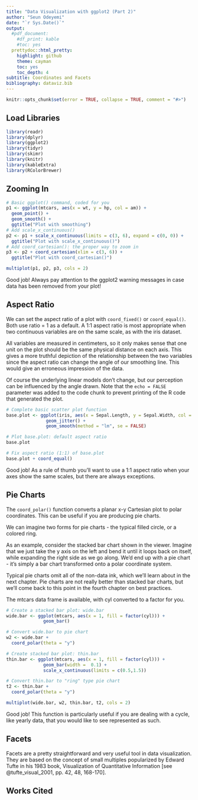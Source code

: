 ```yaml
---
title: "Data Visualization with ggplot2 (Part 2)"
author: "Seun Odeyemi"
date: "`r Sys.Date()`"
output:
  #pdf_document:
    #df_print: kable
    #toc: yes
  prettydoc::html_pretty:
    highlight: github
    theme: cayman
    toc: yes
    toc_depth: 4
subtitle: Coordinates and Facets
bibliography: dataviz.bib
---
```


```r
knitr::opts_chunk$set(error = TRUE, collapse = TRUE, comment = "#>")
```

## Load Libraries
```r
library(readr)
library(dplyr)
library(ggplot2)
library(tidyr)
library(skimr)
library(knitr)
library(kableExtra)
library(RColorBrewer)
```

## Zooming In

```r
# Basic ggplot() command, coded for you
p1 <- ggplot(mtcars, aes(x = wt, y = hp, col = am)) + 
  geom_point() + 
  geom_smooth() +
  ggtitle("Plot with smoothing")
# Add scale_x_continuous()
p2 <- p1 + scale_x_continuous(limits = c(3, 6), expand = c(0, 0)) +
  ggtitle("Plot with scale_x_continuous()")
# Add coord_cartesian(): the proper way to zoom in
p3 <- p2 + coord_cartesian(xlim = c(3, 6)) +
  ggtitle("Plot with coord_cartesian()")

```

```r
multiplot(p1, p2, p3, cols = 2)
```

Good job! Always pay attention to the ggplot2 warning messages in case data has been removed from your plot!

## Aspect Ratio

We can set the aspect ratio of a plot with `coord_fixed()` or `coord_equal()`. Both use ratio = 1 as a default. A 1:1 aspect ratio is most appropriate when two continuous variables are on the same scale, as with the iris dataset.

All variables are measured in centimeters, so it only makes sense that one unit on the plot should be the same physical distance on each axis. This gives a more truthful depiction of the relationship between the two variables since the aspect ratio can change the angle of our smoothing line. This would give an erroneous impression of the data.

Of course the underlying linear models don't change, but our perception can be influenced by the angle drawn.
Note that the `echo = FALSE` parameter was added to the code chunk to prevent printing of the R code that generated the plot.

```r
# Complete basic scatter plot function
base.plot <- ggplot(iris, aes(x = Sepal.Length, y = Sepal.Width, col = Species)) +
               geom_jitter() +
               geom_smooth(method = "lm", se = FALSE)

# Plot base.plot: default aspect ratio
base.plot

# Fix aspect ratio (1:1) of base.plot
base.plot + coord_equal()
```

Good job! As a rule of thumb you'll want to use a 1:1 aspect ratio when your axes show the same scales, but there are always exceptions.

## Pie Charts

The `coord_polar()` function converts a planar x-y Cartesian plot to polar coordinates. This can be useful if you are producing pie charts.

We can imagine two forms for pie charts - the typical filled circle, or a colored ring.

As an example, consider the stacked bar chart shown in the viewer. Imagine that we just take the y axis on the left and bend it until it loops back on itself, while expanding the right side as we go along. We'd end up with a pie chart - it's simply a bar chart transformed onto a polar coordinate system.

Typical pie charts omit all of the non-data ink, which we'll learn about in the next chapter. Pie charts are not really better than stacked bar charts, but we'll come back to this point in the fourth chapter on best practices.

The mtcars data frame is available, with cyl converted to a factor for you.

```r
# Create a stacked bar plot: wide.bar
wide.bar <- ggplot(mtcars, aes(x = 1, fill = factor(cyl))) +
              geom_bar()

# Convert wide.bar to pie chart
w2 <- wide.bar +
  coord_polar(theta = "y")

# Create stacked bar plot: thin.bar
thin.bar <- ggplot(mtcars, aes(x = 1, fill = factor(cyl))) +
              geom_bar(width =  0.1) +
              scale_x_continuous(limits = c(0.5,1.5))

# Convert thin.bar to "ring" type pie chart
t2 <- thin.bar + 
  coord_polar(theta = "y")

multiplot(wide.bar, w2, thin.bar, t2, cols = 2)
```

Good job! This function is particularly useful if you are dealing with a cycle, like yearly data, that you would like to see represented as such.

## Facets

Facets are a pretty straightforward and very useful tool in data visualization. They are based on the concept of small multiples popularized by Edward Tufte in his 1983 book, Visualization of Quantitative Information [see @tufte_visual_2001, pp. 42, 48, 168-170]. 

## Works Cited